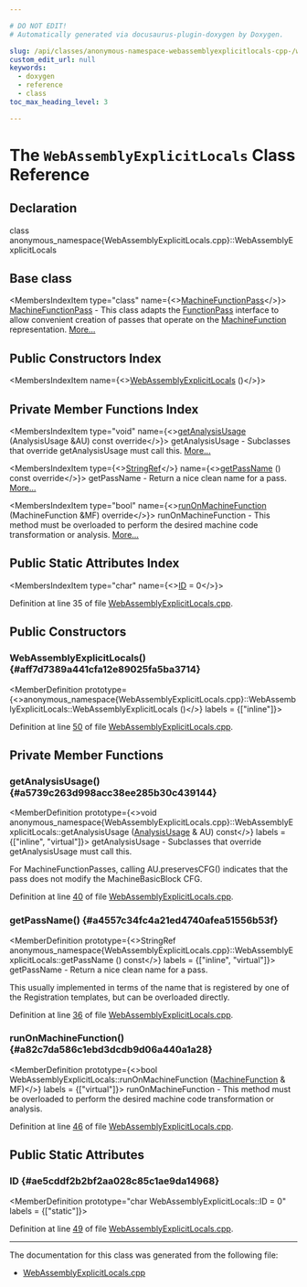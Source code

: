 ```yaml
---

# DO NOT EDIT!
# Automatically generated via docusaurus-plugin-doxygen by Doxygen.

slug: /api/classes/anonymous-namespace-webassemblyexplicitlocals-cpp-/webassemblyexplicitlocals
custom_edit_url: null
keywords:
  - doxygen
  - reference
  - class
toc_max_heading_level: 3

---
```





# The `WebAssemblyExplicitLocals` Class Reference

<DoxygenPage pluginConfig={pluginConfig}>



## Declaration

<CodeBlock>class anonymous_namespace{WebAssemblyExplicitLocals.cpp}::WebAssemblyExplicitLocals</CodeBlock>

## Base class

<MembersIndex>

<MembersIndexItem
  type="class"
  name={<><a href="/docs/api/classes/llvm/machinefunctionpass">MachineFunctionPass</a></>}>
<a href="/docs/api/classes/llvm/machinefunctionpass">MachineFunctionPass</a> - This class adapts the <a href="/docs/api/classes/llvm/functionpass">FunctionPass</a> interface to allow convenient creation of passes that operate on the <a href="/docs/api/classes/llvm/machinefunction">MachineFunction</a> representation. <a href="/docs/api/classes/llvm/machinefunctionpass/#details">More...</a>
</MembersIndexItem>

</MembersIndex>

## Public Constructors Index

<MembersIndex>

<MembersIndexItem
  name={<><a href="#aff7d7389a441cfa12e89025fa5ba3714">WebAssemblyExplicitLocals</a> ()</>}>
</MembersIndexItem>

</MembersIndex>

## Private Member Functions Index

<MembersIndex>

<MembersIndexItem
  type="void"
  name={<><a href="#a5739c263d998acc38ee285b30c439144">getAnalysisUsage</a> (AnalysisUsage &amp;AU) const override</>}>
getAnalysisUsage - Subclasses that override getAnalysisUsage must call this. <a href="#a5739c263d998acc38ee285b30c439144">More...</a>
</MembersIndexItem>

<MembersIndexItem
  type={<><a href="/docs/api/classes/llvm/stringref">StringRef</a></>}
  name={<><a href="#a4557c34fc4a21ed4740afea51556b53f">getPassName</a> () const override</>}>
getPassName - Return a nice clean name for a pass. <a href="#a4557c34fc4a21ed4740afea51556b53f">More...</a>
</MembersIndexItem>

<MembersIndexItem
  type="bool"
  name={<><a href="#a82c7da586c1ebd3dcdb9d06a440a1a28">runOnMachineFunction</a> (MachineFunction &amp;MF) override</>}>
runOnMachineFunction - This method must be overloaded to perform the desired machine code transformation or analysis. <a href="#a82c7da586c1ebd3dcdb9d06a440a1a28">More...</a>
</MembersIndexItem>

</MembersIndex>

## Public Static Attributes Index

<MembersIndex>

<MembersIndexItem
  type="char"
  name={<><a href="#ae5cddf2b2bf2aa028c85c1ae9da14968">ID</a> = 0</>}>
</MembersIndexItem>

</MembersIndex>


Definition at line 35 of file <a href="/docs/api/files/lib/lib/target/lib/target/webassembly/webassemblyexplicitlocals-cpp">WebAssemblyExplicitLocals.cpp</a>.

<SectionDefinition>

## Public Constructors

### WebAssemblyExplicitLocals() {#aff7d7389a441cfa12e89025fa5ba3714}

<MemberDefinition
  prototype={<>anonymous&#95;namespace&#123;WebAssemblyExplicitLocals.cpp&#125;::WebAssemblyExplicitLocals::WebAssemblyExplicitLocals ()</>}
  labels = {["inline"]}>

Definition at line <a href="/docs/api/files/lib/lib/target/lib/target/webassembly/webassemblyexplicitlocals-cpp/#l00050">50</a> of file <a href="/docs/api/files/lib/lib/target/lib/target/webassembly/webassemblyexplicitlocals-cpp">WebAssemblyExplicitLocals.cpp</a>.
</MemberDefinition>

</SectionDefinition>

<SectionDefinition>

## Private Member Functions

### getAnalysisUsage() {#a5739c263d998acc38ee285b30c439144}

<MemberDefinition
  prototype={<>void anonymous&#95;namespace&#123;WebAssemblyExplicitLocals.cpp&#125;::WebAssemblyExplicitLocals::getAnalysisUsage (<a href="/docs/api/classes/llvm/analysisusage">AnalysisUsage</a> &amp; AU) const</>}
  labels = {["inline", "virtual"]}>
getAnalysisUsage - Subclasses that override getAnalysisUsage must call this.

For MachineFunctionPasses, calling AU.preservesCFG() indicates that the pass does not modify the MachineBasicBlock CFG.

Definition at line <a href="/docs/api/files/lib/lib/target/lib/target/webassembly/webassemblyexplicitlocals-cpp/#l00040">40</a> of file <a href="/docs/api/files/lib/lib/target/lib/target/webassembly/webassemblyexplicitlocals-cpp">WebAssemblyExplicitLocals.cpp</a>.
</MemberDefinition>

### getPassName() {#a4557c34fc4a21ed4740afea51556b53f}

<MemberDefinition
  prototype={<>StringRef anonymous&#95;namespace&#123;WebAssemblyExplicitLocals.cpp&#125;::WebAssemblyExplicitLocals::getPassName () const</>}
  labels = {["inline", "virtual"]}>
getPassName - Return a nice clean name for a pass.

This usually implemented in terms of the name that is registered by one of the Registration templates, but can be overloaded directly.

Definition at line <a href="/docs/api/files/lib/lib/target/lib/target/webassembly/webassemblyexplicitlocals-cpp/#l00036">36</a> of file <a href="/docs/api/files/lib/lib/target/lib/target/webassembly/webassemblyexplicitlocals-cpp">WebAssemblyExplicitLocals.cpp</a>.
</MemberDefinition>

### runOnMachineFunction() {#a82c7da586c1ebd3dcdb9d06a440a1a28}

<MemberDefinition
  prototype={<>bool WebAssemblyExplicitLocals::runOnMachineFunction (<a href="/docs/api/classes/llvm/machinefunction">MachineFunction</a> &amp; MF)</>}
  labels = {["virtual"]}>
runOnMachineFunction - This method must be overloaded to perform the desired machine code transformation or analysis.

Definition at line <a href="/docs/api/files/lib/lib/target/lib/target/webassembly/webassemblyexplicitlocals-cpp/#l00046">46</a> of file <a href="/docs/api/files/lib/lib/target/lib/target/webassembly/webassemblyexplicitlocals-cpp">WebAssemblyExplicitLocals.cpp</a>.
</MemberDefinition>

</SectionDefinition>

<SectionDefinition>

## Public Static Attributes

### ID {#ae5cddf2b2bf2aa028c85c1ae9da14968}

<MemberDefinition
  prototype="char WebAssemblyExplicitLocals::ID = 0"
  labels = {["static"]}>

Definition at line <a href="/docs/api/files/lib/lib/target/lib/target/webassembly/webassemblyexplicitlocals-cpp/#l00049">49</a> of file <a href="/docs/api/files/lib/lib/target/lib/target/webassembly/webassemblyexplicitlocals-cpp">WebAssemblyExplicitLocals.cpp</a>.
</MemberDefinition>

</SectionDefinition>

<hr/>

The documentation for this class was generated from the following file:

<ul>
<li><a href="/docs/api/files/lib/lib/target/lib/target/webassembly/webassemblyexplicitlocals-cpp">WebAssemblyExplicitLocals.cpp</a></li>
</ul>

</DoxygenPage>
